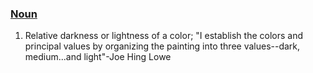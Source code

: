 ===[[Noun]]===

#Relative darkness or lightness of a color; "I establish the colors and principal values by organizing the painting into three values--dark, medium...and light"-Joe Hing Lowe
